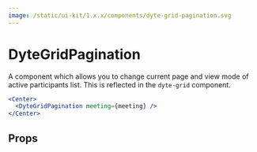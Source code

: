 ```yaml
---
image: /static/ui-kit/1.x.x/components/dyte-grid-pagination.svg
---
```


# DyteGridPagination

A component which allows you to change current page and view mode
of active participants list. This is reflected in the `dyte-grid` component.

```jsx live
<Center>
  <DyteGridPagination meeting={meeting} />
</Center>
```

## Props

<PropsTable of="dyte-grid-pagination" />
